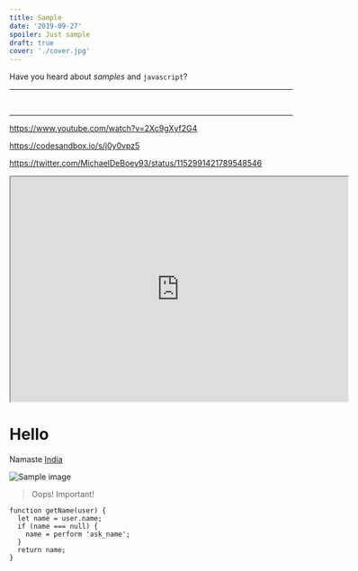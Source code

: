 ```yaml
---
title: Sample
date: '2019-09-27'
spoiler: Just sample
draft: true
cover: './cover.jpg'
---
```



Have you heard about _samples_ and `javascript`?

---

<Hello />
<br />

---

https://www.youtube.com/watch?v=2Xc9gXyf2G4

https://codesandbox.io/s/j0y0vpz5

https://twitter.com/MichaelDeBoey93/status/1152991421789548546

<iframe src="https://www.example.com/" width="600" height="400"></iframe>

# Hello

Namaste [India](https://example.com)

![Sample image](./cover.jpg)

> Oops! Important!

```js{1,3-4}
function getName(user) {
  let name = user.name;
  if (name === null) {
  	name = perform 'ask_name';
  }
  return name;
}
```
